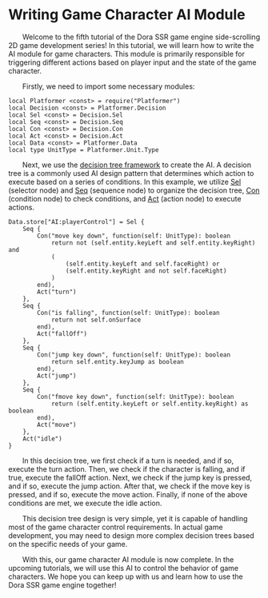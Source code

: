 
# Writing Game Character AI Module

&emsp;&emsp;Welcome to the fifth tutorial of the Dora SSR game engine side-scrolling 2D game development series! In this tutorial, we will learn how to write the AI module for game characters. This module is primarily responsible for triggering different actions based on player input and the state of the game character.

&emsp;&emsp;Firstly, we need to import some necessary modules:

```tl title="Script/AI.tl"
local Platformer <const> = require("Platformer")
local Decision <const> = Platformer.Decision
local Sel <const> = Decision.Sel
local Seq <const> = Decision.Seq
local Con <const> = Decision.Con
local Act <const> = Decision.Act
local Data <const> = Platformer.Data
local type UnitType = Platformer.Unit.Type
```

&emsp;&emsp;Next, we use the [decision tree framework](/docs/api/Class/Platformer/Decision) to create the AI. A decision tree is a commonly used AI design pattern that determines which action to execute based on a series of conditions. In this example, we utilize [Sel](/docs/api/Class/Platformer/Decision#sel) (selector node) and [Seq](/docs/api/Class/Platformer/Decision#seq) (sequence node) to organize the decision tree, [Con](/docs/api/Class/Platformer/Decision#con) (condition node) to check conditions, and [Act](/docs/api/Class/Platformer/Decision#act) (action node) to execute actions.

```tl title="Script/AI.tl"
Data.store["AI:playerControl"] = Sel {
	Seq {
		Con("move key down", function(self: UnitType): boolean
			return not (self.entity.keyLeft and self.entity.keyRight) and
			(
				(self.entity.keyLeft and self.faceRight) or
				(self.entity.keyRight and not self.faceRight)
			)
		end),
		Act("turn")
	},
	Seq {
		Con("is falling", function(self: UnitType): boolean
			return not self.onSurface
		end),
		Act("fallOff")
	},
	Seq {
		Con("jump key down", function(self: UnitType): boolean
			return self.entity.keyJump as boolean
		end),
		Act("jump")
	},
	Seq {
		Con("fmove key down", function(self: UnitType): boolean
			return (self.entity.keyLeft or self.entity.keyRight) as boolean
		end),
		Act("move")
	},
	Act("idle")
}
```

&emsp;&emsp;In this decision tree, we first check if a turn is needed, and if so, execute the turn action. Then, we check if the character is falling, and if true, execute the fallOff action. Next, we check if the jump key is pressed, and if so, execute the jump action. After that, we check if the move key is pressed, and if so, execute the move action. Finally, if none of the above conditions are met, we execute the idle action.

&emsp;&emsp;This decision tree design is very simple, yet it is capable of handling most of the game character control requirements. In actual game development, you may need to design more complex decision trees based on the specific needs of your game.

&emsp;&emsp;With this, our game character AI module is now complete. In the upcoming tutorials, we will use this AI to control the behavior of game characters. We hope you can keep up with us and learn how to use the Dora SSR game engine together!